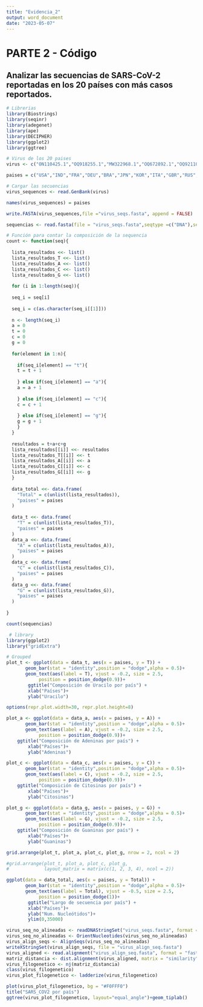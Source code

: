 ---
title: "Evidencia_2"
output: word_document
date: "2023-05-07"
---
# PARTE 2 - Código

## Analizar las secuencias de SARS-CoV-2 reportadas en los 20 países con más casos reportados.
```{r}
# Librerias
library(Biostrings)
library(seqinr)
library(adegenet)
library(ape)
library(DECIPHER)
library(ggplot2)
library(ggtree)

# Virus de los 20 paises
virus <- c("ON110425.1","OQ918255.1","MW322968.1","OQ672892.1","OQ921106.1","OQ804217.1","ON797392.1","OL738656.1","OQ847681.1","OQ718959.1","OL549281.1","ON115270.1","OQ592578.1","OP604177.2","MW692794.1","OL989073.1","OM287553.1","MZ359830.1","OQ082914.1","MZ047082.1")

paises = c("USA","IND","FRA","DEU","BRA","JPN","KOR","ITA","GBR","RUS","TUR","ESP","VNM","AUS","TWN","ARG","NLD","IRN","MEX","POL")

# Cargar las secuencias 
virus_sequences <- read.GenBank(virus)

names(virus_sequences) = paises

write.FASTA(virus_sequences,file ="virus_seqs.fasta", append = FALSE)
```
```{r}
sequencias <- read.fasta(file = "virus_seqs.fasta",seqtype =c("DNA"),set.attributes = FALSE, as.string = FALSE)

```

```{r}
# Función para contar la composición de la sequencia
count <- function(seq){
  
  lista_resultados <<- list()
  lista_resultados_T <<- list()
  lista_resultados_A <<- list()
  lista_resultados_C <<- list()
  lista_resultados_G <<- list()
  
  for (i in 1:length(seq)){
  
  seq_i = seq[i]
  
  seq_i = c(as.character(seq_i[[1]]))
    
  n <- length(seq_i)
  a = 0
  t = 0
  c = 0
  g = 0
  
  for(element in 1:n){
    
    if(seq_i[element] == "t"){
    t = t + 1
    
    } else if(seq_i[element] == "a"){
    a = a + 1  
    
    } else if(seq_i[element] == "c"){
    c = c + 1  
    
    } else if(seq_i[element] == "g"){
    g = g + 1
    }
  }
  
  resultados = t+a+c+g
  lista_resultados[[i]] <<- resultados
  lista_resultados_T[[i]] <<- t
  lista_resultados_A[[i]] <<- a
  lista_resultados_C[[i]] <<- c
  lista_resultados_G[[i]] <<- g
  }
  
  data_total <<- data.frame(
    "Total" = c(unlist(lista_resultados)),
    "paises" = paises
  )
  
  data_t <<- data.frame(
    "T" = c(unlist(lista_resultados_T)),
    "paises" = paises
  )
  data_a <<- data.frame(
    "A" = c(unlist(lista_resultados_A)),
    "paises" = paises
  )
  data_c <<- data.frame(
    "C" = c(unlist(lista_resultados_C)),
    "paises" = paises
  )
  data_g <<- data.frame(
    "G" = c(unlist(lista_resultados_G)),
    "paises" = paises
  )
  
}

count(sequencias)
```

```{r fig.align="center", echo = FALSE,fig.width = 14}
 # library
library(ggplot2)
library("gridExtra")

# Grouped
plot_t <- ggplot(data = data_t, aes(x = paises, y = T)) +
       geom_bar(stat = "identity",position = "dodge",alpha = 0.5)+
       geom_text(aes(label = T), vjust = -0.2, size = 2.5,
            position = position_dodge(0.9))+
        ggtitle("Composición de Uracilo por país") +
        xlab("Países")+
        ylab("Uracilo")

options(repr.plot.width=30, repr.plot.height=8)

plot_a <- ggplot(data = data_a, aes(x = paises, y = A)) +
       geom_bar(stat = "identity",position = "dodge",alpha = 0.5)+
       geom_text(aes(label = A), vjust = -0.2, size = 2.5,
            position = position_dodge(0.9))+
    ggtitle("Composición de Adeninas por país") +
        xlab("Países")+
        ylab("Adeninas")

plot_c <- ggplot(data = data_c, aes(x = paises, y = C)) +
       geom_bar(stat = "identity",position = "dodge",alpha = 0.5)+
       geom_text(aes(label = C), vjust = -0.2, size = 2.5,
            position = position_dodge(0.9))+
    ggtitle("Composición de Citosinas por país") +
        xlab("Países")+
        ylab("Citosinas")

plot_g <- ggplot(data = data_g, aes(x = paises, y = G)) +
       geom_bar(stat = "identity",position = "dodge",alpha = 0.5)+
       geom_text(aes(label = G), vjust = -0.2, size = 2.5,
            position = position_dodge(0.9))+
    ggtitle("Composición de Guaninas por país") +
        xlab("Países")+
        ylab("Guaninas")

grid.arrange(plot_t, plot_a, plot_c, plot_g, nrow = 2, ncol = 2)

#grid.arrange(plot_t, plot_a, plot_c, plot_g,
#             layout_matrix = matrix(c(1, 2, 3, 4), ncol = 2))
```

```{r}
ggplot(data = data_total, aes(x = paises, y = Total)) +
       geom_bar(stat = "identity",position = "dodge",alpha = 0.5)+
       geom_text(aes(label = Total), vjust = -0.5, size = 2.5,
            position = position_dodge(1))+
        ggtitle("Largo de secuencia por país") +
        xlab("Países")+
        ylab("Num. Nucleótidos")+
        ylim(0,35000)


```

```{r fig.align="top", echo = FALSE,fig.width = 14}
virus_seq_no_alineadas <- readDNAStringSet("virus_seqs.fasta", format = "fasta",use.names = TRUE)
virus_seq_no_alineadas <- OrientNucleotides(virus_seq_no_alineadas)
virus_align_seqs <- AlignSeqs(virus_seq_no_alineadas)
writeXStringSet(virus_align_seqs, file = "virus_align_seq.fasta")
virus_aligned <- read.alignment("virus_align_seq.fasta", format = "fasta") 
matriz_distancia <- dist.alignment(virus_aligned, matrix = "similarity")
virus_filogenetico <- nj(matriz_distancia)
class(virus_filogenetico)
virus_plot_filogenetico <- ladderize(virus_filogenetico)
```

```{r fig.align="top", echo = FALSE,fig.width = 10}
plot(virus_plot_filogenetico, bg = "#F0FFF0")
title("SARS_COV2 por país")
ggtree(virus_plot_filogenetico, layout="equal_angle")+geom_tiplab()
```

